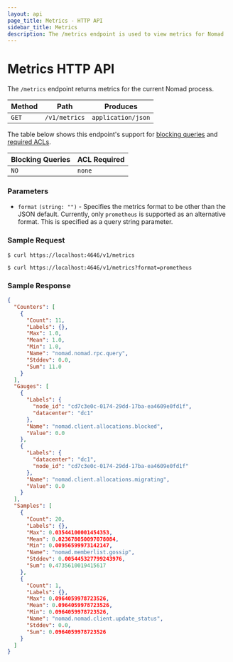 ```yaml
---
layout: api
page_title: Metrics - HTTP API
sidebar_title: Metrics
description: The /metrics endpoint is used to view metrics for Nomad
---
```


# Metrics HTTP API

The `/metrics` endpoint returns metrics for the current Nomad process.

| Method | Path          | Produces           |
| ------ | ------------- | ------------------ |
| `GET`  | `/v1/metrics` | `application/json` |

The table below shows this endpoint's support for
[blocking queries](/api-docs#blocking-queries) and
[required ACLs](/api-docs#acls).

| Blocking Queries | ACL Required |
| ---------------- | ------------ |
| `NO`             | `none`       |

### Parameters

- `format` `(string: "")` - Specifies the metrics format to be other than the
  JSON default. Currently, only `prometheus` is supported as an alternative
  format. This is specified as a query string parameter.

### Sample Request

```shell
$ curl https://localhost:4646/v1/metrics
```

```shell
$ curl https://localhost:4646/v1/metrics?format=prometheus
```

### Sample Response

```json
{
  "Counters": [
    {
      "Count": 11,
      "Labels": {},
      "Max": 1.0,
      "Mean": 1.0,
      "Min": 1.0,
      "Name": "nomad.nomad.rpc.query",
      "Stddev": 0.0,
      "Sum": 11.0
    }
  ],
  "Gauges": [
    {
      "Labels": {
        "node_id": "cd7c3e0c-0174-29dd-17ba-ea4609e0fd1f",
        "datacenter": "dc1"
      },
      "Name": "nomad.client.allocations.blocked",
      "Value": 0.0
    },
    {
      "Labels": {
        "datacenter": "dc1",
        "node_id": "cd7c3e0c-0174-29dd-17ba-ea4609e0fd1f"
      },
      "Name": "nomad.client.allocations.migrating",
      "Value": 0.0
    }
  ],
  "Samples": [
    {
      "Count": 20,
      "Labels": {},
      "Max": 0.03544100001454353,
      "Mean": 0.023678050097078084,
      "Min": 0.00956599973142147,
      "Name": "nomad.memberlist.gossip",
      "Stddev": 0.005445327799243976,
      "Sum": 0.4735610019415617
    },
    {
      "Count": 1,
      "Labels": {},
      "Max": 0.0964059978723526,
      "Mean": 0.0964059978723526,
      "Min": 0.0964059978723526,
      "Name": "nomad.nomad.client.update_status",
      "Stddev": 0.0,
      "Sum": 0.0964059978723526
    }
  ]
}
```
